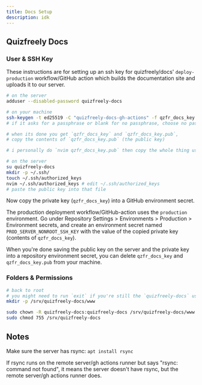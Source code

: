```yaml
---
title: Docs Setup
description: idk
---
```


## Quizfreely Docs

### User & SSH Key

These instructions are for setting up an ssh key for quizfreely/docs' `deploy-production` workflow/GitHub action which builds the documentation site and uploads it to our server.

```sh
# on the server
adduser --disabled-password quizfreely-docs
```

```sh
# on your machine
ssh-keygen -t ed25519 -C "quizfreely-docs-gh-actions" -f qzfr_docs_key
# if it asks for a passphrase or blank for no passphrase, choose no passphrase

# when its done you get `qzfr_docs_key` and `qzfr_docs_key.pub`,
# copy the contents of `qzfr_docs_key.pub` (the public key)

# i personally do `nvim qzfr_docs_key.pub` then copy the whole thing using gg V G y
```

```sh
# on the server
su quizfreely-docs
mkdir -p ~/.ssh/
touch ~/.ssh/authorized_keys
nvim ~/.ssh/authorized_keys # edit ~/.ssh/authorized_keys
# paste the public key into that file
```

Now copy the private key (`qzfr_docs_key`) into a GitHub environment secret.

The production deployment workflow/GitHub-action uses the `production` environment. Go under Repository Settings > Environments > Production > Environment secrets, and create an environment secret named `PROD_SERVER_NONROOT_SSH_KEY` with the value of the copied private key (contents of `qzfr_docs_key`).

When you're done saving the public key on the server and the private key into a repository environment secret, you can delete `qzfr_docs_key` and `qzfr_docs_key.pub` from your machine.

### Folders & Permissions

```sh
# back to root
# you might need to run `exit` if you're still the `quizfreely-docs` user
mkdir -p /srv/quizfreely-docs/www

sudo chown -R quizfreely-docs:quizfreely-docs /srv/quizfreely-docs/www
sudo chmod 755 /srv/quizfreely-docs
```

## Notes

Make sure the server has rsync: `apt install rsync`

If rsync runs on the remote server/gh actions runner but says "rsync: command not found", it means the server doesn't have rsync, but the remote server/gh actions runner does.
